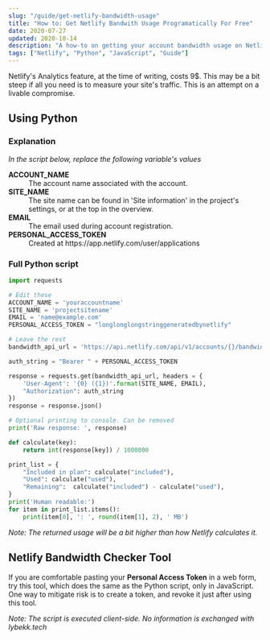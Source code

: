 ```yaml
---
slug: "/guide/get-netlify-bandwidth-usage"
title: "How to: Get Netlify Bandwith Usage Programatically For Free"
date: 2020-07-27
updated: 2020-10-14
description: "A how-to on getting your account bandwidth usage on Netlify for free, either using Javascript or Python."
tags: ["Netlify", "Python", "JavaScript", "Guide"]
---
```



Netlify's Analytics feature, at the time of writing, costs 9$. This may be a bit steep if all you need is to measure your site's traffic. This is an attempt on a livable compromise.

## Using Python

### Explanation

*In the script below, replace the following variable's values*

<dl>
    <dt style="font-weight: bold;">ACCOUNT_NAME</dt>
    <dd>The account name associated with the account.</dd>
    <dt style="font-weight: bold;">SITE_NAME</dt>
    <dd>The site name can be found in 'Site information' in the project's settings, or at the top in the overview.</dd>
    <dt style="font-weight: bold;">EMAIL</dt>
    <dd>The email used during account registration.</dd>
    <dt style="font-weight: bold;">PERSONAL_ACCESS_TOKEN</dt>
    <dd>Created at https://app.netlify.com/user/applications</dd>        
</dl>

### Full Python script

```python
import requests

# Edit these
ACCOUNT_NAME = 'youraccountname'
SITE_NAME = 'projectsitename'
EMAIL = 'name@example.com'
PERSONAL_ACCESS_TOKEN = "longlonglongstringgeneratedbynetlify"

# Leave the rest
bandwidth_api_url = 'https://api.netlify.com/api/v1/accounts/{}/bandwidth'.format(ACCOUNT_NAME)

auth_string = "Bearer " + PERSONAL_ACCESS_TOKEN

response = requests.get(bandwidth_api_url, headers = {
    'User-Agent': '{0} ({1})'.format(SITE_NAME, EMAIL),
    "Authorization": auth_string
})
response = response.json()

# Optional printing to console. Can be removed
print('Raw response: ', response)

def calculate(key):
    return int(response[key]) / 1000000

print_list = {
    "Included in plan": calculate("included"),
    "Used": calculate("used"),
    "Remaining":  calculate("included") - calculate("used"),
}
print('Human readable:')
for item in print_list.items():
    print(item[0], ': ', round(item[1], 2), ' MB')
```
*Note: The returned usage will be a bit higher than how Netlify calculates it.*

## Netlify Bandwidth Checker Tool

If you are comfortable pasting your **Personal Access Token** in a web form, try this tool, which does the same as the Python script, only in JavaScript.
One way to mitigate risk is to create a token, and revoke it just after using this tool.

*Note: The script is executed client-side. No information is exchanged with lybekk.tech*

<NetlifyBandwidthUsage />
